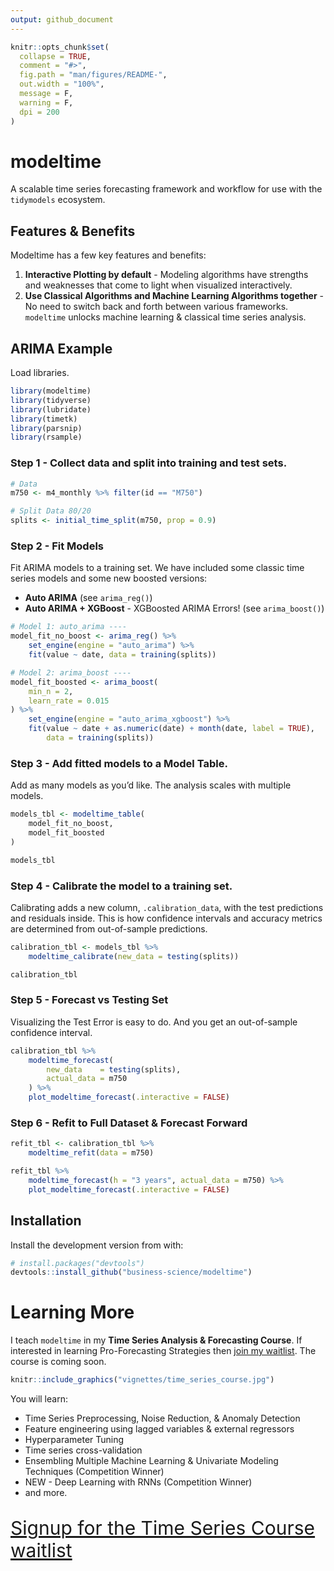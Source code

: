 ```yaml
---
output: github_document
---
```


<!-- README.md is generated from README.Rmd. Please edit that file -->

```r
knitr::opts_chunk$set(
  collapse = TRUE,
  comment = "#>",
  fig.path = "man/figures/README-",
  out.width = "100%",
  message = F,
  warning = F,
  dpi = 200
)
```

# modeltime

<!-- badges: start -->
<!-- badges: end -->

A scalable time series forecasting framework and workflow for use with the `tidymodels` ecosystem.

## Features & Benefits

Modeltime has a few key features and benefits:

1. __Interactive Plotting by default__ - Modeling algorithms have strengths and weaknesses that come to light when visualized interactively. 
2. __Use Classical Algorithms and Machine Learning Algorithms together__ - No need to switch back and forth between various frameworks. `modeltime` unlocks machine learning & classical time series analysis. 

## ARIMA Example

Load libraries.

```r
library(modeltime)
library(tidyverse)
library(lubridate)
library(timetk)
library(parsnip)
library(rsample)
```

### Step 1 - Collect data and split into training and test sets. 

```r
# Data
m750 <- m4_monthly %>% filter(id == "M750")

# Split Data 80/20
splits <- initial_time_split(m750, prop = 0.9)
```


### Step 2 - Fit Models

Fit ARIMA models to a training set. We have included some classic time series models and some new boosted versions:

- __Auto ARIMA__ (see `arima_reg()`)
- __Auto ARIMA + XGBoost__ - XGBoosted ARIMA Errors! (see `arima_boost()`)

```r
# Model 1: auto_arima ----
model_fit_no_boost <- arima_reg() %>%
    set_engine(engine = "auto_arima") %>%
    fit(value ~ date, data = training(splits))

# Model 2: arima_boost ----
model_fit_boosted <- arima_boost(
    min_n = 2,
    learn_rate = 0.015
) %>%
    set_engine(engine = "auto_arima_xgboost") %>%
    fit(value ~ date + as.numeric(date) + month(date, label = TRUE),
        data = training(splits))
```

### Step 3 - Add fitted models to a Model Table. 

Add as many models as you'd like. The analysis scales with multiple models. 

```r
models_tbl <- modeltime_table(
    model_fit_no_boost,
    model_fit_boosted
)

models_tbl
```

### Step 4 - Calibrate the model to a training set. 

Calibrating adds a new column, `.calibration_data`, with the test predictions and residuals inside. This is how confidence intervals and accuracy metrics are determined from out-of-sample predictions.

```r
calibration_tbl <- models_tbl %>%
    modeltime_calibrate(new_data = testing(splits))

calibration_tbl
```

### Step 5 - Forecast vs Testing Set

Visualizing the Test Error is easy to do. And you get an out-of-sample confidence interval. 

```r
calibration_tbl %>%
    modeltime_forecast(
        new_data    = testing(splits),
        actual_data = m750
    ) %>%
    plot_modeltime_forecast(.interactive = FALSE)
```

### Step 6 - Refit to Full Dataset & Forecast Forward

```r
refit_tbl <- calibration_tbl %>%
    modeltime_refit(data = m750)

refit_tbl %>%
    modeltime_forecast(h = "3 years", actual_data = m750) %>%
    plot_modeltime_forecast(.interactive = FALSE)
```



## Installation

Install the development version from with:

``` r
# install.packages("devtools")
devtools::install_github("business-science/modeltime")
```

# Learning More

I teach `modeltime` in my __Time Series Analysis & Forecasting Course__. If interested in learning Pro-Forecasting Strategies then [join my waitlist](https://mailchi.mp/business-science/time-series-forecasting-course-coming-soon). The course is coming soon. 

```r
knitr::include_graphics("vignettes/time_series_course.jpg")
```

You will learn:

- Time Series Preprocessing, Noise Reduction, & Anomaly Detection
- Feature engineering using lagged variables & external regressors
- Hyperparameter Tuning
- Time series cross-validation
- Ensembling Multiple Machine Learning & Univariate Modeling Techniques (Competition Winner)
- NEW - Deep Learning with RNNs (Competition Winner)
- and more.

<p class="text-center" style="font-size:30px;">
<a href="https://mailchi.mp/business-science/time-series-forecasting-course-coming-soon">Signup for the Time Series Course waitlist</a>
</p>

